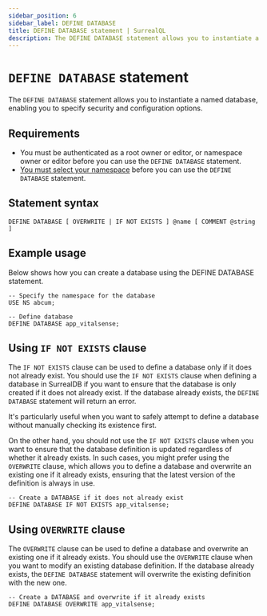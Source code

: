 ---
sidebar_position: 6
sidebar_label: DEFINE DATABASE
title: DEFINE DATABASE statement | SurrealQL
description: The DEFINE DATABASE statement allows you to instantiate a named database, enabling you to specify security and configuration options.
---

# `DEFINE DATABASE` statement

The `DEFINE DATABASE` statement allows you to instantiate a named database, enabling you to specify security and configuration options.

## Requirements

- You must be authenticated as a root owner or editor, or namespace owner or editor before you can use the `DEFINE DATABASE` statement.
- [You must select your namespace](/docs/surrealql/statements/use) before you can use the `DEFINE DATABASE` statement.

## Statement syntax

```syntax title="SurrealQL Syntax"
DEFINE DATABASE [ OVERWRITE | IF NOT EXISTS ] @name [ COMMENT @string ]
```

## Example usage
Below shows how you can create a database using the DEFINE DATABASE statement.

```surql
-- Specify the namespace for the database
USE NS abcum;

-- Define database
DEFINE DATABASE app_vitalsense;
```

## Using `IF NOT EXISTS` clause

<Since v="v1.3.0" />

The `IF NOT EXISTS` clause can be used to define a database only if it does not already exist. You should use the `IF NOT EXISTS` clause when defining a database in SurrealDB if you want to ensure that the database is only created if it does not already exist. If the database already exists, the `DEFINE DATABASE` statement will return an error.

It's particularly useful when you want to safely attempt to define a database without manually checking its existence first.

On the other hand, you should not use the `IF NOT EXISTS` clause when you want to ensure that the database definition is updated regardless of whether it already exists. In such cases, you might prefer using the `OVERWRITE` clause, which allows you to define a database and overwrite an existing one if it already exists, ensuring that the latest version of the definition is always in use.

```surql
-- Create a DATABASE if it does not already exist
DEFINE DATABASE IF NOT EXISTS app_vitalsense;
```

## Using `OVERWRITE` clause

<Since v="v2.0.0" />

The `OVERWRITE` clause can be used to define a database and overwrite an existing one if it already exists. You should use the `OVERWRITE` clause when you want to modify an existing database definition. If the database already exists, the `DEFINE DATABASE` statement will overwrite the existing definition with the new one.

```surql
-- Create a DATABASE and overwrite if it already exists
DEFINE DATABASE OVERWRITE app_vitalsense;
```
